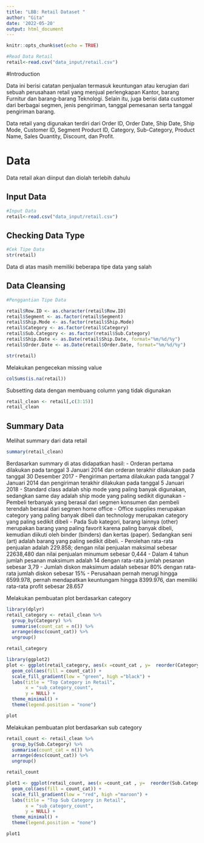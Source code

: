 ---
title: "LBB: Retail Dataset "
author: "Gita"
date: '2022-05-20'
output: html_document
---

```{r setup, include=FALSE}
knitr::opts_chunk$set(echo = TRUE)
```

```{r}
#Read Data Retail
retail<-read.csv("data_input/retail.csv")
```

#Introduction

Data ini berisi catatan penjualan termasuk keuntungan atau kerugian dari sebuah perusahaan retail yang menjual perlengkapan Kantor, barang Furnitur dan barang-barang Teknologi. Selain itu, juga berisi data customer dari berbagai segmen, jenis pengiriman, tanggal pemesanan serta tanggal pengiriman barang. 

Data retail yang digunakan terdiri dari Order ID, Order Date, Ship Date, Ship Mode, Customer ID, Segment	Product ID,	Category,	Sub-Category,	Product Name,	Sales	Quantity,	Discount, dan	Profit.


# Data
Data retail akan diinput dan diolah terlebih dahulu 

## Input Data

```{r}
#Input Data
retail<-read.csv("data_input/retail.csv")
```

## Checking Data Type
```{r}
#Cek Tipe Data
str(retail)
```
Data di atas masih memiliki beberapa tipe data yang salah

## Data Cleansing
```{r}
#Penggantian Tipe Data

retail$Row.ID <- as.character(retail$Row.ID)
retail$Segment <- as.factor(retail$Segment)
retail$Ship.Mode <- as.factor(retail$Ship.Mode)
retail$Category <- as.factor(retail$Category)
retail$Sub.Category <- as.factor(retail$Sub.Category)
retail$Ship.Date <- as.Date(retail$Ship.Date, format="%m/%d/%y")
retail$Order.Date <- as.Date(retail$Order.Date, format="%m/%d/%y")

str(retail)
```


Melakukan pengecekan missing value
```{r}
colSums(is.na(retail))
```


Subsetting data dengan membuang column yang tidak digunakan
```{r}
retail_clean <- retail[,c(3:15)]
retail_clean
```


## Summary Data
Melihat summary dari data retail
```{r}
summary(retail_clean)
```
Berdasarkan summary di atas didapatkan hasil:
- Orderan pertama dilakukan pada tanggal 3 Januari 2014 dan orderan terakhir dilakukan pada tanggal 30 Desember 2017
- Pengiriman pertama dilakukan pada tanggal 7 Januari 2014 dan pengiriman terakhir dilakukan pada tanggal 5 Januari 2018
- Standard class adalah ship mode yang paling banyak digunakan, sedangkan same day adalah ship mode yang paling sedikit digunakan
- Pembeli terbanyak yang berasal dari segmen konsumen dan pembeli terendah berasal dari segmen home office
- Office supplies merupakan category yang paling banyak dibeli dan technology merupakan category yang paling sedikit dibeli
- Pada Sub kategori, barang lainnya (other) merupakan barang yang paling favorit karena paling banyak dibeli, kemudian diikuti oleh binder (binders) dan kertas (paper). Sedangkan seni (art) adalah barang yang paling sedikit dibeli.
- Perolehan rata-rata penjualan adalah 229.858; dengan nilai penjualan maksimal sebesar 22638,480 dan nilai penjualan minumum sebesar 0,444
- Dalam 4 tahun jumlah pesanan maksimum adalah 14 dengan rata-rata jumlah pesanan sebesar 3,79
- Jumlah diskon maksimum adalah sebesar 80% dengan rata-rata jumlah diskon sebesar 15%
- Perusahaan pernah merugi hingga 6599.978, pernah mendapatkan keuntungam hingga 8399.976, dan memiliki rata-rata profit sebesar 28.657


Melakukan pembuatan plot berdasarkan category
```{r}
library(dplyr)
retail_category <- retail_clean %>% 
  group_by(Category) %>% 
  summarise(count_cat = n()) %>% 
  arrange(desc(count_cat)) %>% 
  ungroup()

retail_category
```

```{r}
library(ggplot2)
plot <- ggplot(retail_category, aes(x =count_cat , y=  reorder(Category, count_cat))) +
  geom_col(aes(fill = count_cat)) +
  scale_fill_gradient(low = "green", high ="black") +
  labs(title = "Top Category in Retail",
       x = "sub_category_count",
       y = NULL) +
  theme_minimal() +
  theme(legend.position = "none")

plot
```


Melakukan pembuatan plot berdasarkan sub category
```{r}
retail_count <- retail_clean %>% 
  group_by(Sub.Category) %>% 
  summarise(count_cat = n()) %>% 
  arrange(desc(count_cat)) %>% 
  ungroup()

retail_count
```

```{r}
plot1 <- ggplot(retail_count, aes(x =count_cat , y=  reorder(Sub.Category, count_cat))) +
  geom_col(aes(fill = count_cat)) +
  scale_fill_gradient(low = "red", high ="maroon") +
  labs(title = "Top Sub Category in Retail",
       x = "sub_category_count",
       y = NULL) +
  theme_minimal() +
  theme(legend.position = "none")

plot1
```


